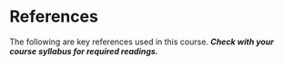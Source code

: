 # References {-}

The following are key references used in this course.  ***Check with your course syllabus for required readings.***

